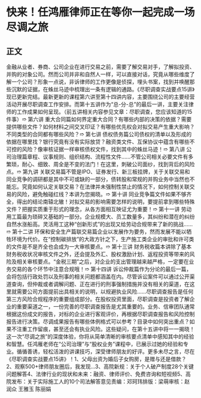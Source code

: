 # 快来！任鸿雁律师正在等你一起完成一场尽调之旅
## 正文
金融从业者、券商、公司企业在进行交易之前，需要了解交易对手，了解拟投资、并购的对象公司。然而公司并非和自然人一样，可以直接对话，究竟从哪些维度了解一个公司？形象一点说，非诉律师的工作更像是侦探，埋头书案，找到并唤醒那些沉默的证据，在蛛丝马迹中梳理出一条有逻辑的通路。《尽职调查实战要点15讲》现已更新完结。最新更新的课程第六讲至第十四讲内容，主要围绕公司的主要经营活动开展尽职调查工作安排。而第十五讲作为“总-分-总”的最后一讲，主要关注律师的工作成果如何呈现。（前五讲相关内容参见文章：尽职调查，您应该知道的15件事）➱ 第六讲 重大合同篇如何界定重大合同？有哪些内部的决策的依据？需要提供哪些文件？如何材料之间交叉印证？有哪些优先权会对拟交易产生重大影响？不同类型的合同都有哪些风险？➱ 第七讲 债权债务篇公司债权的清单以及形成的依据在哪里找？银行究竟有没有实际放贷？融资类文件、互保协议中蕴含有哪些不可控的风险？像审核证据一样审核债权文件，找到其中的蛛丝马迹！➱ 第八讲 公司治理篇章程、议事规则、组织结构、流程性文件……不管公司相关必要文件有多繁琐，耐心、细致、周全是不变的法门！在这里，刺破公司面纱，找到背后的风险点。➱ 第九讲 关联交易篇不管是IPO、证券发行、新三板挂牌，关于关联交易和同业竞争的调研都是其中不可或缺的一部分，债转股和常规的并购业务中当然也不能忘。究竟如何认定关联交易？在法律并未强制性禁止的情况下，如何控制关联交易的风险，避免触碰红线？本讲为您揭晓。➱ 第十讲 同业竞争篇文件如果不够齐全，得出的结论南辕北辙！对拟交易的影响需要怎样的说明，要提前拿到哪些特殊文件？把握实质重于形式的理念，从各方面相互映证尤为重要！➱ 第十一讲 劳动用工篇最为琐碎又基础的一部分。企业规模大、员工数量多，其纠纷和潜在的纠纷自然水涨船高。灵活用工这种“创新形式”的出现又给劳动合规带来了新的挑战……➱ 第十二讲 环保和安全生产篇联交易篇企业以发展作为要务，然而发展不能以牺牲环境为代价。在“控制碳排放”的大政方针之下，生产施工类企业的审批和许可类的文件是不是齐全也会成为一大审核要点。➱ 第十三讲 财务税收篇本讲除了基本财务税收状况审核文件之外，还会提及外汇、股权激励计划、返程投资等带来的风险及相关审核要点。“金税三期”之后，对企业的支出管理越来越严格，一定要在业务交易的各个环节中注意合规哦！➱ 第十四讲 诉讼仲裁篇作为分论的最后一篇，会将包括行政处罚以及刑事的相关问题都涵盖在内。尽管诉讼案件可以通过公开渠道查询，但仲裁或者调解问题、正在进行的刑事强制措施并没有相关的渠道，在这里就需要公司方面提前出具相关的说明，以规避执业风险……尽职调查报告是任何第三方风险合规程序的重要组成部分。在股权投资里面，尽职调查是投资者了解企业的重要渠道之一，一份完善的尽职调查报告是尤其重要的。业务、信审团队通常根据这份成文的报告，对标的企业进行客观评价，再根据尽职调查报告和风险控制报告进行决策。尽调成果报告有哪些体例格式可以参考？目录中如何突出重点？如果不注重工作留痕，甚至还会有执业风险。这些疑问，在第十五讲中将一一揭晓！这一次“尽调之旅”的深度体验，你将从简单清晰的审核要点清单中感知其中的经验和智慧。任鸿雁老师在“公司治理”与“股权业务”课程中，已展示过她的经验和专业。循循善诱，轻松活泼的讲课技巧，深受律师朋友的好评。更多未尽之言，尽在《尽职调查实战要点15讲》！1、父母出资为婚后子女购房，是赠与还是借款？2、观察500+律师朋友圈后，我发现…3、高院新规：关于个人破产制度28个关键问题解答4、法律行业的现状和未来：融资、律师评价、免费咨询和短视频5、高院发布：关于实际施工人的10个司法解答意见责编：邓珂玮排版：梁萌审核：赵润众 王雅玉 陈丽娟